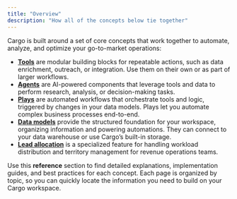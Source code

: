 ```yaml
---
title: "Overview"
description: "How all of the concepts below tie together"
---
```


Cargo is built around a set of core concepts that work together to automate, analyze, and optimize your go-to-market operations:

- [**Tools**](/reference/tools) are modular building blocks for repeatable actions, such as data enrichment, outreach, or integration. Use them on their own or as part of larger workflows.
- [**Agents**](/reference/agents) are AI-powered components that leverage tools and data to perform research, analysis, or decision-making tasks.
- [**Plays**](/reference/plays) are automated workflows that orchestrate tools and logic, triggered by changes in your data models. Plays let you automate complex business processes end-to-end.
- [**Data models**](/reference/data/system-of-record) provide the structured foundation for your workspace, organizing information and powering automations. They can connect to your data warehouse or use Cargo’s built-in storage.
- [**Lead allocation**](/reference/allocation) is a specialized feature for handling workload distribution and territory management for revenue operations teams.

Use this **reference** section to find detailed explanations, implementation guides, and best practices for each concept. Each page is organized by topic, so you can quickly locate the information you need to build on your Cargo workspace.